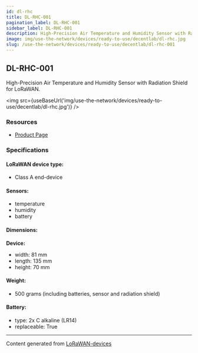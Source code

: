 ```yaml
---
id: dl-rhc
title: DL-RHC-001
pagination_label: DL-RHC-001
sidebar_label: DL-RHC-001
description: High-Precision Air Temperature and Humidity Sensor with Radiation Shield for LoRaWAN
image: img/use-the-network/devices/ready-to-use/decentlab/dl-rhc.jpg
slug: /use-the-network/devices/ready-to-use/decentlab/dl-rhc-001
---
```



## DL-RHC-001

High-Precision Air Temperature and Humidity Sensor with Radiation Shield for LoRaWAN.

<img src={useBaseUrl('img/use-the-network/devices/ready-to-use/decentlab/dl-rhc.jpg')} />

### Resources

- [Product Page](https://www.decentlab.com/products/high-precision-air-temperature-and-humidity-sensor-with-radiation-shield-for-lorawan)

### Specifications

#### LoRaWAN device type:

- Class A end-device

#### Sensors:

- temperature
- humidity
- battery

#### Dimensions:

**Device:**

- width: 81 mm
- length: 135 mm
- height: 70 mm

#### Weight:

- 500 grams (including batteries, sensor and radiation shield)

#### Battery:

- type: 2x C alkaline (LR14)
- replaceable: True

---

Content generated from [LoRaWAN-devices](https://github.com/TheThingsNetwork/lorawan-devices)
